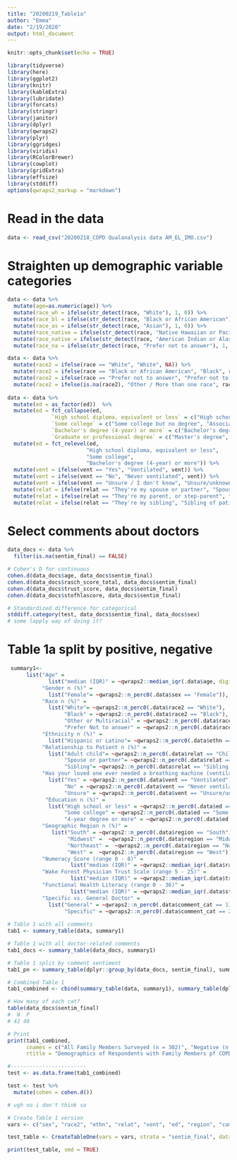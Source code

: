 ```yaml
---
title: "20200219_Table1a"
author: "Emma"
date: "2/19/2020"
output: html_document
---
```


```r
knitr::opts_chunk$set(echo = TRUE)
```

```r
library(tidyverse)
library(here)
library(ggplot2)
library(knitr)
library(kableExtra)
library(lubridate)
library(forcats)
library(stringr)
library(janitor)
library(dplyr)
library(qwraps2)
library(plyr)
library(ggridges)
library(viridis)
library(RColorBrewer)
library(cowplot)
library(gridExtra)
library(effsize)
library(stddiff)
options(qwraps2_markup = "markdown")
```

# Read in the data
```r

data <- read_csv("20200218_COPD Qualanalysis data AM_EL_IMO.csv")

```

# Straighten up demographic variable categories
```r

data <- data %>%
  mutate(age=as.numeric(age)) %>% 
  mutate(race_wh = ifelse(str_detect(race, "White"), 1, 0)) %>%
  mutate(race_bl = ifelse(str_detect(race, "Black or African American"), 1, 0)) %>% 
  mutate(race_as = ifelse(str_detect(race, "Asian"), 1, 0)) %>% 
  mutate(race_native = ifelse(str_detect(race, "Native Hawaiian or Pacific Islander | "), 1, 0)) %>% 
  mutate(race_native = ifelse(str_detect(race, "American Indian or Alaska Native"), 1, race_native)) %>% 
  mutate(race_na = ifelse(str_detect(race, "Prefer not to answer"), 1, 0))

data <- data %>% 
  mutate(race2 = ifelse(race == "White", "White", NA)) %>%
  mutate(race2 = ifelse(race == "Black or African American", "Black", race2))  %>%
  mutate(race2 = ifelse(race == "Prefer not to answer", "Prefer not to answer", race2)) %>%
  mutate(race2 = ifelse(is.na(race2), "Other / More than one race", race2))
  
data <- data %>% 
  mutate(ed = as_factor(ed))  %>%
  mutate(ed = fct_collapse(ed,
              `High school diploma, equivalent or less` = c("High school graduate (high school diploma or equivalent including GED)", "Less than high school degree"), 
              `Some college` = c("Some college but no degree", "Associate degree in college (2-year)"),
              `Bachelor's degree (4-year) or more` = c("Bachelor's degree in college (4-year)", "Master's degree", "Doctoral degree", "Professional degree (JD, MD)"), 
              `Graduate or professional degree` = c("Master's degree", "Doctoral degree", "Professional degree (JD, MD)"))) %>%
  mutate(ed = fct_relevel(ed, 
                         "High school diploma, equivalent or less", 
                         "Some college", 
                         "Bachelor's degree (4-year) or more")) %>%
  mutate(vent = ifelse(vent == "Yes", "Ventilated", vent)) %>% 
  mutate(vent = ifelse(vent == "No", "Never ventilated", vent)) %>% 
  mutate(vent = ifelse(vent == "Unsure / I don't know", "Unsure/unknown", vent)) %>% 
  mutate(relat = ifelse(relat == "They're my spouse or partner", "Spouse or partner of patient", relat)) %>% 
  mutate(relat = ifelse(relat == "They're my parent, or step-parent", "Child or step-child of patient", relat)) %>% 
  mutate(relat = ifelse(relat == "They're my sibling", "Sibling of patient", relat)) 

```

# Select comments about doctors
```r

data_docs <- data %>% 
  filter(is.na(sentim_final) == FALSE) 

```

```r

# Cohen's D for continuous 
cohen.d(data_docs$age, data_docs$sentim_final)
cohen.d(data_docs$rasch_score_total, data_docs$sentim_final)
cohen.d(data_docs$trust_score, data_docs$sentim_final)
cohen.d(data_docs$stofhlascore, data_docs$sentim_final)

# Standardized difference for categorical 
stddiff.category(test, data_docs$sentim_final, data_docs$sex)
# some lapply way of doing it? 

```

# Table 1a split by positive, negative 
```r

 summary1<- 
      list("Age" = 
             list("median (IQR)" = ~qwraps2::median_iqr(.data$age, digits = 0)), 
           "Gender n (%)" = 
             list("Female"= ~qwraps2::n_perc0(.data$sex == "Female")), 
           "Race n (%)" = 
             list("White"= ~qwraps2::n_perc0(.data$race2 == "White"),
                  "Black" = ~qwraps2::n_perc0(.data$race2 == "Black"), 
                  "Other or Multiracial" = ~qwraps2::n_perc0(.data$race2 == "Other / More than one race"),
                  "Prefer Not to answer" = ~qwraps2::n_perc0(.data$race2 == "Prefer not to answer")),
           "Ethnicity n (%)" =
             list("Hispanic or Latino"= ~qwraps2::n_perc0(.data$ethn == "Hispanic or Latino")),
           "Relationship to Patient n (%)" =
             list("Adult child"= ~qwraps2::n_perc0(.data$relat == "Child or step-child of patient"),
                  "Spouse or partner"= ~qwraps2::n_perc0(.data$relat == "Spouse or partner of patient"),
                  "Sibling"= ~qwraps2::n_perc0(.data$relat == "Sibling of patient")),
           "Has your loved one ever needed a breathing machine (ventilator) during a hospital stay? n (%)" =
             list("Yes" = ~qwraps2::n_perc0(.data$vent == "Ventilated"), 
                  "No" = ~qwraps2::n_perc0(.data$vent == "Never ventilated"),
                  "Unsure" = ~qwraps2::n_perc0(.data$vent == "Unsure/unknown")), 
            "Education n (%)" = 
             list("High school or less" = ~qwraps2::n_perc0(.data$ed == "High school diploma, equivalent or less"), 
                  "Some college" = ~qwraps2::n_perc0(.data$ed == "Some college"), 
                  "4-year degree or more" = ~qwraps2::n_perc0(.data$ed == "Bachelor's degree (4-year) or more")), 
           "Geographic Region n (%)" = 
              list("South" = ~qwraps2::n_perc0(.data$region == "South"),
                   "Midwest" =  ~qwraps2::n_perc0(.data$region == "Midwest"),
                   "Northeast" =  ~qwraps2::n_perc0(.data$region == "Northeast"),
                   "West" =  ~qwraps2::n_perc0(.data$region == "West")), 
           "Numeracy Score (range 0 - 8)" = 
                    list("median (IQR)" = ~qwraps2::median_iqr(.data$rasch_score_total, digits = 0)),
           "Wake Forest Physician Trust Scale (range 5 - 25)" = 
                    list("median (IQR)" = ~qwraps2::median_iqr(.data$trust_score, digits = 0)), 
           "Functional Health Literacy (range 0 - 36)" = 
                    list("median (IQR)" = ~qwraps2::median_iqr(.data$stofhlascore, digits = 0)), 
           "Specific vs. General Doctor" = 
             list("General" = ~qwraps2::n_perc0(.data$comment_cat == 1), 
                  "Specific" = ~qwraps2::n_perc0(.data$comment_cat == 2)))
  
# Table 1 with all comments 
tab1 <- summary_table(data, summary1)

# Table 1 with all doctor-related comments
tab1_docs <- summary_table(data_docs, summary1)  

# Table 1 split by comment sentiment 
tab1_pn <- summary_table(dplyr::group_by(data_docs, sentim_final), summary1)

# Combined Table 1
tab1_combined <- cbind(summary_table(data, summary1), summary_table(dplyr::group_by(data_docs, sentim_final), summary1))

# How many of each cat? 
table(data_docs$sentim_final)
#  N  P 
# 42 40 

# Print
print(tab1_combined, 
      cnames = c("All Family Members Surveyed (n = 302)", "Negative (n = 42)", "Positive (n = 40)"), 
      rtitle = "Demographics of Respondents with Family Members pf COPD patients Dependent on Home O2 - Comments About Doctors by Sentiment, As Categorized by Humans (Gold Standard)")

#------------------------
test <- as.data.frame(tab1_combined)

test <- test %>% 
  mutate(cohen = cohen.d())

# ugh no i don't think so

# Create Table 1 version 
vars <- c("sex", "race2", "ethn", "relat", "vent", "ed", "region", "comment_cat")

test_table <- CreateTableOne(vars = vars, strata = "sentim_final", data = data_docs, test = FALSE)

print(test_table, smd = TRUE)

```










